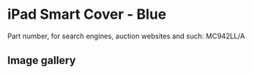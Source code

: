 
# iPad Smart Cover - Blue

Part number, for search engines, auction websites and such: MC942LL/A

## Image gallery

<div style={{ width: '100%', maxWidth: '768px' }}>
<GalleryComponent
    images={[
      {
        original: "/everysource/MC942.webp",
        thumbnail: "/everypreview/MC942.webp",
      },
      {
        original: "/everysource/MC942_AV1_BLACK.webp",
        thumbnail: "/everypreview/MC942_AV1_BLACK.webp",
      },
      {
        original: "/everysource/MC942_AV1_WHITE.webp",
        thumbnail: "/everypreview/MC942_AV1_WHITE.webp",
      },
      {
        original: "/everysource/MC942_AV2_BLACK.webp",
        thumbnail: "/everypreview/MC942_AV2_BLACK.webp",
      },
      {
        original: "/everysource/MC942_AV2_WHITE.webp",
        thumbnail: "/everypreview/MC942_AV2_WHITE.webp",
      },
      {
        original: "/everysource/MC942_AV3_BLACK.webp",
        thumbnail: "/everypreview/MC942_AV3_BLACK.webp",
      },
      {
        original: "/everysource/MC942_AV3_WHITE.webp",
        thumbnail: "/everypreview/MC942_AV3_WHITE.webp",
      },
      {
        original: "/everysource/MC942_AV4_BLACK.webp",
        thumbnail: "/everypreview/MC942_AV4_BLACK.webp",
      },
      {
        original: "/everysource/MC942_AV4_WHITE.webp",
        thumbnail: "/everypreview/MC942_AV4_WHITE.webp",
      },
      {
        original: "/everysource/MC942_AV5.webp",
        thumbnail: "/everypreview/MC942_AV5.webp",
      }
    ]}
  />
</div>